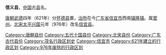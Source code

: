 '''信义县'''，[[中国|中国]]古[[县|县]]名。

[[唐朝|唐朝]][[武德|武德]]四年（621年）分[[怀德县|怀德县]]置，[[治所|治所]]在今[[广东省|广东省]][[信宜市|信宜市]]西南[[镇隆镇_(信宜市)|镇隆镇]]。属[[窦州|窦州]]。[[北宋|北宋]][[太平兴国|太平兴国]]元年（976年）改名[[信宜县|信宜县]]。

{{广东行政区划小作品}}
{{DEFAULTSORT:X}}
[[Category:唐朝县份|Category:唐朝县份]]
[[Category:五代十国县份|Category:五代十国县份]]
[[Category:北宋县份|Category:北宋县份]]
[[Category:广东古代县份|Category:广东古代县份]]
[[Category:茂名行政区划史|Category:茂名行政区划史]]
[[Category:信宜市|Category:信宜市]]
[[Category:621年建立的行政区划|Category:621年建立的行政区划]]
[[Category:976年废除的行政区划|Category:976年废除的行政区划]]